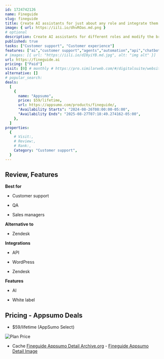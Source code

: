 ```yaml
---
id: 1724742126
name: Fineguide
slug: fineguide
title: Create AI assistants for just about any role and integrate them into your website
image: { url: https://iili.io/dhvROas.md.png }
# optional
description: Create AI assistants for different roles and modify the branding—no prompt engineering requiredLet users request live agents by submitting support tickets within the platform
published: true
tasks: ["Customer support", "Customer experience"]
features: ["ai","customer support","agents","automation","api","chatbot","assistant","management"]
# images: [{ url: "https://iili.io/dI8yiYB.md.jpg", alt: "img alt" }]
url: https://fineguide.ai
pricing: ["Paid"]
visit: [0] # monthly # https://pro.similarweb.com/#/digitalsuite/websiteanalysis/home
alternative: []
# popular_search:
deals:
  [
    {
      name: "Appsumo",
      price: $59/lifetime,
      url: https://appsumo.com/products/fineguide/,
      "Availability Starts": "2024-08-26T08:00:00-05:00",
      "Availability Ends": "2025-08-27T07:18:49.274162-05:00",
    },
  ]
properties:
  {
    # Visit:,
    # Review:,
    # Rank:,
    Category: "Customer support",
  }
---
```


## Review, Features

 

**Best for**

- Customer support

- QA

- Sales managers

**Alternative to**

- Zendesk

**Integrations**

- API

- WordPress

- Zendesk

**Features**

- AI

- White label

## Pricing - Appsumo Deals

- $59/lifetime (AppSumo Select)

<Img src="https://iili.io/dhiPMFt.png" alt="Plan Price" />

- Cache [Fineguide Appsumo Detail Archive.org](https://web.archive.org/web/*/https://appsumo.com/products/fineguide/) - [Fineguide Appsumo Detail Image](https://iili.io/dhiiFiN.png)
